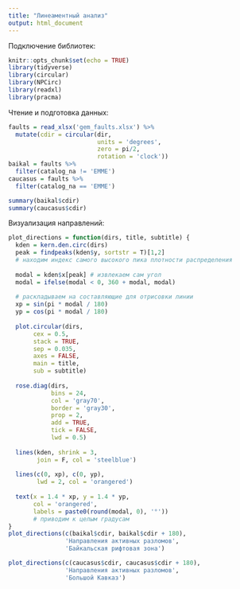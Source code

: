 ```yaml
---
title: "Линеаментный анализ"
output: html_document
---
```


Подключение библиотек:
```r
knitr::opts_chunk$set(echo = TRUE)
library(tidyverse)
library(circular)
library(NPCirc)
library(readxl)
library(pracma)
```

Чтение и подготовка данных:
```r
faults = read_xlsx('gem_faults.xlsx') %>% 
  mutate(cdir = circular(dir, 
                         units = 'degrees',
                         zero = pi/2,
                         rotation = 'clock'))
baikal = faults %>% 
  filter(catalog_na != 'EMME')
caucasus = faults %>% 
  filter(catalog_na == 'EMME')

summary(baikal$cdir)
summary(caucasus$cdir)
```

Визуализация направлений:
```r
plot_directions = function(dirs, title, subtitle) {
  kden = kern.den.circ(dirs)
  peak = findpeaks(kden$y, sortstr = T)[1,2] 
  # находим индекс самого высокого пика плотности распределения
  
  modal = kden$x[peak] # извлекаем сам угол
  modal = ifelse(modal < 0, 360 + modal, modal)
  
  # раскладываем на составляющие для отрисовки линии
  xp = sin(pi * modal / 180)
  yp = cos(pi * modal / 180)
  
  plot.circular(dirs, 
       cex = 0.5, 
       stack = TRUE, 
       sep = 0.035,
       axes = FALSE,
       main = title,
       sub = subtitle)
  
  rose.diag(dirs, 
            bins = 24, 
            col = 'gray70',
            border = 'gray30',
            prop = 2, 
            add = TRUE, 
            tick = FALSE,
            lwd = 0.5)
  
  lines(kden, shrink = 3, 
        join = F, col = 'steelblue')
  
  lines(c(0, xp), c(0, yp),
        lwd = 2, col = 'orangered')
  
  text(x = 1.4 * xp, y = 1.4 * yp, 
       col = 'orangered',
       labels = paste0(round(modal, 0), '°')) 
       # приводим к целым градусам 
}
plot_directions(c(baikal$cdir, baikal$cdir + 180), 
                'Направления активных разломов', 
                'Байкальская рифтовая зона')

plot_directions(c(caucasus$cdir, caucasus$cdir + 180), 
                'Направления активных разломов', 
                'Большой Кавказ')
```


